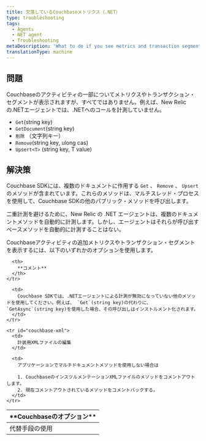 ```yaml
---
title: 欠落しているCouchbaseメトリクス（.NET）
type: troubleshooting
tags:
  - Agents
  - NET agent
  - Troubleshooting
metaDescription: 'What to do if you see metrics and transaction segments for some of your Couchbase activity, but not all of it, such as Get, GetDocument, Remove, Upsert.'
translationType: machine
---
```


## 問題

Couchbaseのアクティビティの一部についてメトリクスやトランザクション・セグメントが表示されますが、すべてではありません。例えば、New Relicの.NETエージェントでは、.NETへのコールを計測していません。

* `Get`(string key)
* `GetDocument`(string key)
* `削除` （文字列キー）
* `Remove`(string key, ulong cas)
* `Upsert<T>` (string key, T value)

## 解決策

Couchbase SDKには、複数のドキュメントに作用する `Get` 、 `Remove` 、 `Upsert` のメソッドが含まれています。これらのメソッドは、マルチスレッド・プロセスを使用して、Couchbase SDKの他のパブリック・メソッドを呼び出します。

二重計測を避けるために、New Relic の .NET エージェントは、複数のドキュメントメソッドを自動的に計測します。しかし、エージェントはそれらが呼び出すベースメソッドを自動的に計測することはない。

Couchbaseアクティビティの追加メトリクスやトランザクション・セグメントを表示するには、以下のいずれかのオプションを使用します。

<table>
  <thead>
    <tr>
      <th>
        **Couchbaseのオプション**
      </th>

      <th>
        **コメント**
      </th>
    </tr>
  </thead>

  <tbody>
    <tr id="couchbase-sdk">
      <td>
        代替手段の使用
      </td>

      <td>
        Couchbase SDKでは、.NETエージェントによる計測が無効になっていない他のメソッドを使用してください。例えば、 `Get`(string key)の代わりに、 `GetAsync`(string key)を使用した場合、その呼び出しはインストルメント化されます。
      </td>
    </tr>

    <tr id="couchbase-xml">
      <td>
        計装用XMLファイルの編集
      </td>

      <td>
        アプリケーションでマルチドキュメントメソッドを使用しない場合は

        1. CouchbaseのインスツルメンテーションXMLファイルのメソッドをコメントアウトします。
        2. 現在コメントアウトされているメソッドをコメントバックする。
      </td>
    </tr>
  </tbody>
</table>
